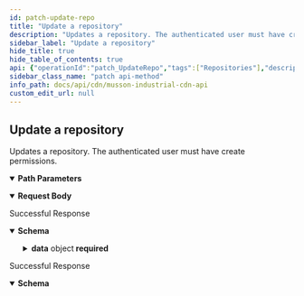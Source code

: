 ```yaml
---
id: patch-update-repo
title: "Update a repository"
description: "Updates a repository. The authenticated user must have create permissions."
sidebar_label: "Update a repository"
hide_title: true
hide_table_of_contents: true
api: {"operationId":"patch_UpdateRepo","tags":["Repositories"],"description":"Updates a repository. The authenticated user must have create permissions.","security":[{"bearerAuth":[]}],"parameters":[{"description":"The name of the repository. The name is not case sensitive.","required":true,"schema":{"type":"string","description":"The name of the repository. The name is not case sensitive."},"name":"repo","in":"path"}],"requestBody":{"content":{"application/json":{"schema":{"type":"object","properties":{"name":{"type":"string","description":"Name of the repository."},"description":{"type":"string","description":"Description of the repository."},"archived":{"type":"boolean","description":"Archived status of the repository."}}}}}},"responses":{"200":{"description":"Successful Response","content":{"application/json":{"schema":{"type":"object","properties":{"success":{"type":"boolean","example":true},"data":{"type":"object","properties":{"name":{"type":"string","description":"Repository name","example":"repo-name"},"description":{"type":"string","description":"Repository description","example":"An example repository."},"created_at":{"type":"string","description":"Creation date","example":"2023-02-26T21:24:33.044Z","format":"date-time"},"updated_at":{"type":"string","description":"Last update date","example":"2023-02-26T21:24:33.044Z","format":"date-time"},"archived":{"type":"boolean","description":"Repository archived state (no longer receiving updates)","example":false}},"required":["name","description","created_at","updated_at","archived"]}},"required":["success","data"]}}}},"409":{"description":"Successful Response","content":{"application/json":{"schema":{"type":"object","properties":{"success":{"type":"boolean","example":false},"error":{"type":"string","example":"repository already exists"}},"required":["success","error"]}}}}},"method":"patch","path":"/api/v1/repos/{repo}","servers":[{"url":"https://cdn.mussonindustrial.com","description":"Primary"}],"securitySchemes":{"bearerAuth":{"type":"http","scheme":"bearer","bearerFormat":"JWT","description":"API Key generated from /api/v1/auth"}},"jsonRequestBodyExample":{"name":"string","description":"string","archived":true},"info":{"title":"Musson Industrial CDN API","description":"API Access to Musson Industrial's CDN.","version":"1.0"},"postman":{"name":"Update a repository","description":{"content":"Updates a repository. The authenticated user must have create permissions.","type":"text/plain"},"url":{"path":["api","v1","repos",":repo"],"host":["{{baseUrl}}"],"query":[],"variable":[{"disabled":false,"description":{"content":"(Required) The name of the repository. The name is not case sensitive.","type":"text/plain"},"type":"any","value":"","key":"repo"}]},"header":[{"key":"Content-Type","value":"application/json"},{"key":"Accept","value":"application/json"}],"method":"PATCH","body":{"mode":"raw","raw":"\"\"","options":{"raw":{"language":"json"}}},"auth":{"type":"bearer","bearer":[{"type":"any","value":"<Bearer Token>","key":"token"}]}}}
sidebar_class_name: "patch api-method"
info_path: docs/api/cdn/musson-industrial-cdn-api
custom_edit_url: null
---
```



## Update a repository



Updates a repository. The authenticated user must have create permissions.

<details style={{"marginBottom":"1rem"}} data-collapsed={false} open={true}><summary style={{}}><strong>Path Parameters</strong></summary><div><ul><ParamsItem className={"paramsItem"} param={{"description":"The name of the repository. The name is not case sensitive.","required":true,"schema":{"type":"string","description":"The name of the repository. The name is not case sensitive."},"name":"repo","in":"path"}}></ParamsItem></ul></div></details><MimeTabs><TabItem label={"application/json"} value={"application/json-schema"}><details style={{}} data-collapsed={false} open={true}><summary style={{"textAlign":"left"}}><strong>Request Body</strong></summary><div style={{"textAlign":"left","marginLeft":"1rem"}}></div><ul style={{"marginLeft":"1rem"}}><SchemaItem collapsible={false} name={"name"} required={false} schemaName={"string"} qualifierMessage={undefined} schema={{"type":"string","description":"Name of the repository."}}></SchemaItem><SchemaItem collapsible={false} name={"description"} required={false} schemaName={"string"} qualifierMessage={undefined} schema={{"type":"string","description":"Description of the repository."}}></SchemaItem><SchemaItem collapsible={false} name={"archived"} required={false} schemaName={"boolean"} qualifierMessage={undefined} schema={{"type":"boolean","description":"Archived status of the repository."}}></SchemaItem></ul></details></TabItem></MimeTabs><div><ApiTabs><TabItem label={"200"} value={"200"}><div>

Successful Response

</div><div><MimeTabs schemaType={"response"}><TabItem label={"application/json"} value={"application/json"}><SchemaTabs><TabItem label={"Schema"} value={"Schema"}><details style={{}} data-collapsed={false} open={true}><summary style={{"textAlign":"left"}}><strong>Schema</strong></summary><div style={{"textAlign":"left","marginLeft":"1rem"}}></div><ul style={{"marginLeft":"1rem"}}><SchemaItem collapsible={false} name={"success"} required={true} schemaName={"boolean"} qualifierMessage={undefined} schema={{"type":"boolean","example":true}}></SchemaItem><SchemaItem collapsible={true} className={"schemaItem"}><details style={{}}><summary style={{}}><strong>data</strong><span style={{"opacity":"0.6"}}> object</span><strong style={{"fontSize":"var(--ifm-code-font-size)","color":"var(--openapi-required)"}}> required</strong></summary><div style={{"marginLeft":"1rem"}}><SchemaItem collapsible={false} name={"name"} required={true} schemaName={"string"} qualifierMessage={undefined} schema={{"type":"string","description":"Repository name","example":"repo-name"}}></SchemaItem><SchemaItem collapsible={false} name={"description"} required={true} schemaName={"string"} qualifierMessage={undefined} schema={{"type":"string","description":"Repository description","example":"An example repository."}}></SchemaItem><SchemaItem collapsible={false} name={"created_at"} required={true} schemaName={"date-time"} qualifierMessage={undefined} schema={{"type":"string","description":"Creation date","example":"2023-02-26T21:24:33.044Z","format":"date-time"}}></SchemaItem><SchemaItem collapsible={false} name={"updated_at"} required={true} schemaName={"date-time"} qualifierMessage={undefined} schema={{"type":"string","description":"Last update date","example":"2023-02-26T21:24:33.044Z","format":"date-time"}}></SchemaItem><SchemaItem collapsible={false} name={"archived"} required={true} schemaName={"boolean"} qualifierMessage={undefined} schema={{"type":"boolean","description":"Repository archived state (no longer receiving updates)","example":false}}></SchemaItem></div></details></SchemaItem></ul></details></TabItem><TabItem label={"Example (from schema)"} value={"Example (from schema)"}><ResponseSamples responseExample={"{\n  \"success\": true,\n  \"data\": {\n    \"name\": \"repo-name\",\n    \"description\": \"An example repository.\",\n    \"created_at\": \"2023-02-26T21:24:33.044Z\",\n    \"updated_at\": \"2023-02-26T21:24:33.044Z\",\n    \"archived\": false\n  }\n}"} language={"json"}></ResponseSamples></TabItem></SchemaTabs></TabItem></MimeTabs></div></TabItem><TabItem label={"409"} value={"409"}><div>

Successful Response

</div><div><MimeTabs schemaType={"response"}><TabItem label={"application/json"} value={"application/json"}><SchemaTabs><TabItem label={"Schema"} value={"Schema"}><details style={{}} data-collapsed={false} open={true}><summary style={{"textAlign":"left"}}><strong>Schema</strong></summary><div style={{"textAlign":"left","marginLeft":"1rem"}}></div><ul style={{"marginLeft":"1rem"}}><SchemaItem collapsible={false} name={"success"} required={true} schemaName={"boolean"} qualifierMessage={undefined} schema={{"type":"boolean","example":false}}></SchemaItem><SchemaItem collapsible={false} name={"error"} required={true} schemaName={"string"} qualifierMessage={undefined} schema={{"type":"string","example":"repository already exists"}}></SchemaItem></ul></details></TabItem><TabItem label={"Example (from schema)"} value={"Example (from schema)"}><ResponseSamples responseExample={"{\n  \"success\": false,\n  \"error\": \"repository already exists\"\n}"} language={"json"}></ResponseSamples></TabItem></SchemaTabs></TabItem></MimeTabs></div></TabItem></ApiTabs></div>